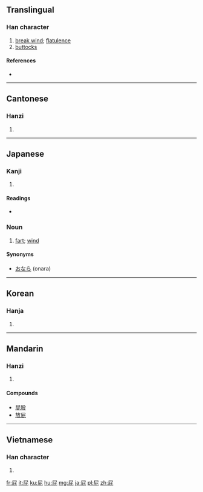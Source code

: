 ==Translingual==

===Han character===
{{Han char|rn=44|rad=尸|as=04|sn=7|four=7721<sub>1</sub>|canj=尸心心 (SPP)}}

# [[break wind]]; [[flatulence]]
# [[buttock]]s

====References====
* {{Han ref|kx=0300.230|dkj=07654|dj=0597.010|hdz=20966.120|uh=5C41|ud=23617|bh=A7BE|bd=42942}}

----

==Cantonese==

===Hanzi===
{{yue-hanzi|jyut=|y=pei3}}

# {{defn|Cantonese|sort=尸04}}

----

==Japanese==

===Kanji===
{{ja-kanji|grade=|rs=尸04}}

# {{defn|Japanese|sort=尸04}}

====Readings====
* {{ja-readings|on=[[ひ]] ([[hi]])|kun=[[へ]] ([[he]])}}

===Noun===
{{ja-noun|k|hira=へ|rom=he}}

# [[fart]]; [[break wind|wind]]

====Synonyms====
* [[おなら]] (onara)

----

==Korean==

===Hanja===
{{ko-hanja|hangeul=비|rv=bi|mr=pi}}

# {{defn|Korean|sort=尸04}}

----

==Mandarin==

===Hanzi===
{{cmn-hanzi|pin=[[pì]] ([[pi4]])|wg=p'i<sup>4</sup>}}

# {{defn|Mandarin|sort=尸04}}

====Compounds====
*[[屁股]]
*[[放屁]]

----

==Vietnamese==

===Han character===
{{vi-hantu|[[thí]]|rs=尸04}}

# {{defn|Vietnamese|sort=尸04}}

[[fr:屁]]
[[it:屁]]
[[ku:屁]]
[[hu:屁]]
[[mg:屁]]
[[ja:屁]]
[[pl:屁]]
[[zh:屁]]